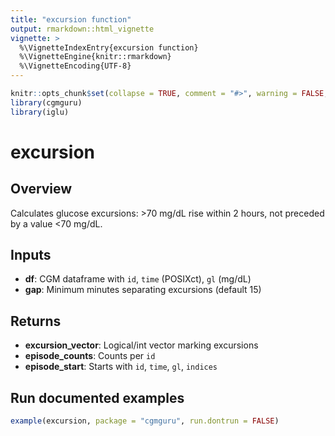 ```yaml
---
title: "excursion function"
output: rmarkdown::html_vignette
vignette: >
  %\VignetteIndexEntry{excursion function}
  %\VignetteEngine{knitr::rmarkdown}
  %\VignetteEncoding{UTF-8}
---
```


```r
knitr::opts_chunk$set(collapse = TRUE, comment = "#>", warning = FALSE, message = FALSE)
library(cgmguru)
library(iglu)
```

# excursion

## Overview
Calculates glucose excursions: >70 mg/dL rise within 2 hours, not preceded by a value <70 mg/dL.

## Inputs
- **df**: CGM dataframe with `id`, `time` (POSIXct), `gl` (mg/dL)
- **gap**: Minimum minutes separating excursions (default 15)

## Returns
- **excursion_vector**: Logical/int vector marking excursions
- **episode_counts**: Counts per `id`
- **episode_start**: Starts with `id`, `time`, `gl`, `indices`

## Run documented examples
```r
example(excursion, package = "cgmguru", run.dontrun = FALSE)
```


